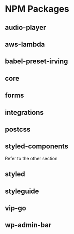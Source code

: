 <Meta title="Intro|NPM Packages" />

# NPM Packages

## audio-player
## aws-lambda
## babel-preset-irving
## core
## forms
## integrations
## postcss
## styled-components
Refer to the other section

## styled
## styleguide
## vip-go
## wp-admin-bar